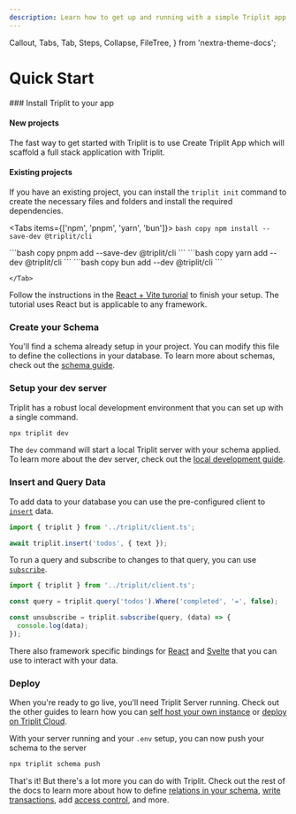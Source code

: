 ```yaml
---
description: Learn how to get up and running with a simple Triplit app.
---
```


  Callout,
  Tabs,
  Tab,
  Steps,
  Collapse,
  FileTree,
} from 'nextra-theme-docs';

# Quick Start

<Steps>
### Install Triplit to your app

#### New projects

The fast way to get started with Triplit is to use Create Triplit App which will scaffold a full stack application with Triplit.

<CreateTriplitAppTabs />

#### Existing projects

If you have an existing project, you can install the `triplit init` command to create the necessary files and folders and install the required dependencies.

<Tabs items={['npm', 'pnpm', 'yarn', 'bun']}>
  <Tab>
    ```bash copy
    npm install --save-dev @triplit/cli
    ```

  </Tab>
  <Tab>
    ```bash copy
    pnpm add --save-dev @triplit/cli
    ```

  </Tab>
  <Tab>
    ```bash copy
    yarn add --dev @triplit/cli 
    ```

  </Tab>
  <Tab>
    ```bash copy
    bun add --dev @triplit/cli 
    ```
    
    </Tab>
</Tabs>

Follow the instructions in the [React + Vite turorial](/react-tutorial) to finish your setup. The tutorial uses React but is applicable to any framework.

### Create your Schema

<FileTree>
  <FileTree.Folder name="triplit" defaultOpen>
    <FileTree.File name="schema.ts" />
  </FileTree.Folder>
</FileTree>

You'll find a schema already setup in your project. You can modify this file to define the collections in your database. To learn more about schemas, check out the [schema guide](/schemas).

### Setup your dev server

Triplit has a robust local development environment that you can set up with a single command.

```bash copy
npx triplit dev
```

The `dev` command will start a local Triplit server with your schema applied. To learn more about the dev server, check out the [local development guide](/local-development).

### Insert and Query Data

To add data to your database you can use the pre-configured client to [`insert`](/client/insert) data.

```typescript
import { triplit } from '../triplit/client.ts';

await triplit.insert('todos', { text });
```

To run a query and subscribe to changes to that query, you can use [`subscribe`](/client/subscribe).

```typescript
import { triplit } from '../triplit/client.ts';

const query = triplit.query('todos').Where('completed', '=', false);

const unsubscribe = triplit.subscribe(query, (data) => {
  console.log(data);
});
```

There also framework specific bindings for [React](/frameworks/react) and [Svelte](/frameworks/svelte) that you can use to interact with your data.

### Deploy

When you're ready to go live, you'll need Triplit Server running. Check out the other guides to learn how you can [self host your own instance](/triplit-cloud/self-hosted-deployments) or [deploy on Triplit Cloud](/triplit-cloud/managed-machines).

With your server running and your `.env` setup, you can now push your schema to the server

```bash copy
npx triplit schema push
```

That's it! But there's a lot more you can do with Triplit. Check out the rest of the docs to learn more about how to define [relations in your schema](/schemas/relations), [write transactions](/client/transact), add [access control](/schemas/rules), and more.

</Steps>
